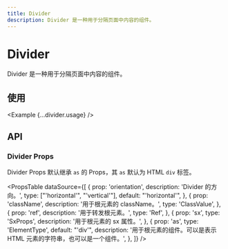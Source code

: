 ```yaml
---
title: Divider
description: Divider 是一种用于分隔页面中内容的组件。
---
```



# Divider

Divider 是一种用于分隔页面中内容的组件。

<ComponentLinks component='divider' />

## 使用

<Example {...divider.usage} />

## API

### Divider Props

Divider Props 默认继承 `as` 的 Props，其 `as` 默认为 HTML `div` 标签。

<PropsTable
  dataSource={[
    {
      prop: 'orientation',
      description: 'Divider 的方向。',
      type: ["'horizontal'", "'vertical'"],
      default: "'horizontal'",
    },
    {
      prop: 'className',
      description: '用于根元素的 className。',
      type: 'ClassValue',
    },
    {
      prop: 'ref',
      description: '用于转发根元素。',
      type: 'Ref',
    },
    {
      prop: 'sx',
      type: 'SxProps<DividerOwnerState>',
      description: '用于根元素的 sx 属性。',
    },
    {
      prop: 'as',
      type: 'ElementType',
      default: "'div'",
      description:
        '用于根元素的组件。可以是表示 HTML 元素的字符串，也可以是一个组件。',
    },
  ]}
/>
